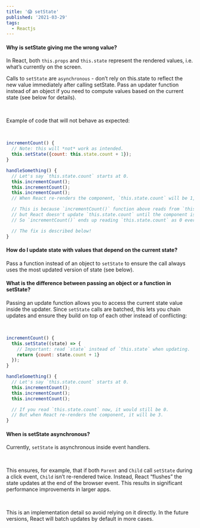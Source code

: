 ```yaml
---
title: '😱 setState'
published: '2021-03-29'
tags:
  - Reactjs
---
```


<ExternalLink href="https://reactjs.org/docs/faq-state.html#what-does-setstate-do" title="what does setState do?" />

#### Why is setState giving me the wrong value?

In React, both `this.props` and `this.state` represent the rendered values, i.e. what’s currently on the screen.
<br/>

Calls to `setState` are `asynchronous` - don’t rely on this.state to reflect the new value immediately after calling setState. Pass an updater function instead of an object if you need to compute values based on the current state (see below for details).

<br/>

Example of code that will not behave as expected:

<br/>

```js
incrementCount() {
  // Note: this will *not* work as intended.
  this.setState({count: this.state.count + 1});
}

handleSomething() {
  // Let's say `this.state.count` starts at 0.
  this.incrementCount();
  this.incrementCount();
  this.incrementCount();
  // When React re-renders the component, `this.state.count` will be 1, but you expected 3.

  // This is because `incrementCount()` function above reads from `this.state.count`,
  // but React doesn't update `this.state.count` until the component is re-rendered.
  // So `incrementCount()` ends up reading `this.state.count` as 0 every time, and sets it to 1.

  // The fix is described below!
}
```

#### How do I update state with values that depend on the current state?

Pass a function instead of an object to `setState` to ensure the call always uses the most updated version of state (see below).

#### What is the difference between passing an object or a function in setState?

Passing an update function allows you to access the current state value inside the updater. Since `setState` calls are batched, this lets you chain updates and ensure they build on top of each other instead of conflicting:

<br/>

```js
incrementCount() {
  this.setState((state) => {
    // Important: read `state` instead of `this.state` when updating.
    return {count: state.count + 1}
  });
}

handleSomething() {
  // Let's say `this.state.count` starts at 0.
  this.incrementCount();
  this.incrementCount();
  this.incrementCount();

  // If you read `this.state.count` now, it would still be 0.
  // But when React re-renders the component, it will be 3.
}
```

<ExternalLink href="https://reactjs.org/docs/react-component.html#setstate" title="Learn more about setState" />

#### When is setState asynchronous?

Currently, `setState` is asynchronous inside event handlers.

<br/>

This ensures, for example, that if both `Parent` and `Child` call `setState` during a click event, `Child` isn’t re-rendered twice. Instead, React “flushes” the state updates at the end of the browser event. This results in significant performance improvements in larger apps.

<br/>

This is an implementation detail so avoid relying on it directly. In the future versions, React will batch updates by default in more cases.

<br/>

<ExternalLink href="https://codesandbox.io/s/setstate-erzkh" title="Codesandbox-useState" />
